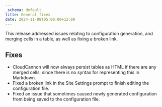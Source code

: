 ```yaml
---
_schema: default
title: General fixes
date: 2024-11-08T05:00:00+12:00
---
```

This release addressed issues relating to configuration generation, and merging cells in a table, as well as fixing a broken link.

## Fixes

* CloudCannon will now always persist tables as HTML if there are any merged cells, since there is no syntax for representing this in Markdown.
* Fixed a broken link in the Site Settings prompt to finish editing the configuration file.
* Fixed an issue that sometimes caused newly generated configuration from being saved to the configuration file.